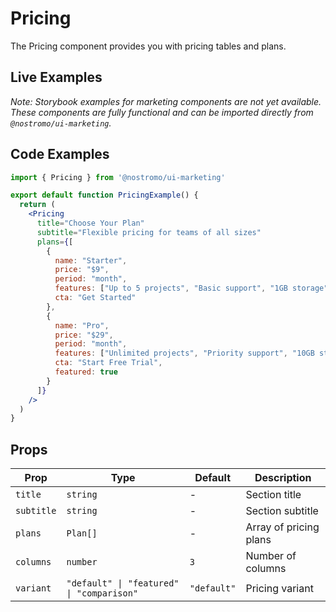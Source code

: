
# Pricing

The Pricing component provides you with pricing tables and plans.

## Live Examples

*Note: Storybook examples for marketing components are not yet available. These components are fully functional and can be imported directly from `@nostromo/ui-marketing`.*

## Code Examples

```jsx
import { Pricing } from '@nostromo/ui-marketing'

export default function PricingExample() {
  return (
    <Pricing
      title="Choose Your Plan"
      subtitle="Flexible pricing for teams of all sizes"
      plans={[
        {
          name: "Starter",
          price: "$9",
          period: "month",
          features: ["Up to 5 projects", "Basic support", "1GB storage"],
          cta: "Get Started"
        },
        {
          name: "Pro",
          price: "$29",
          period: "month",
          features: ["Unlimited projects", "Priority support", "10GB storage"],
          cta: "Start Free Trial",
          featured: true
        }
      ]}
    />
  )
}
```

## Props

| Prop | Type | Default | Description |
|------|------|---------|-------------|
| `title` | `string` | - | Section title |
| `subtitle` | `string` | - | Section subtitle |
| `plans` | `Plan[]` | - | Array of pricing plans |
| `columns` | `number` | `3` | Number of columns |
| `variant` | `"default" \| "featured" \| "comparison"` | `"default"` | Pricing variant |
